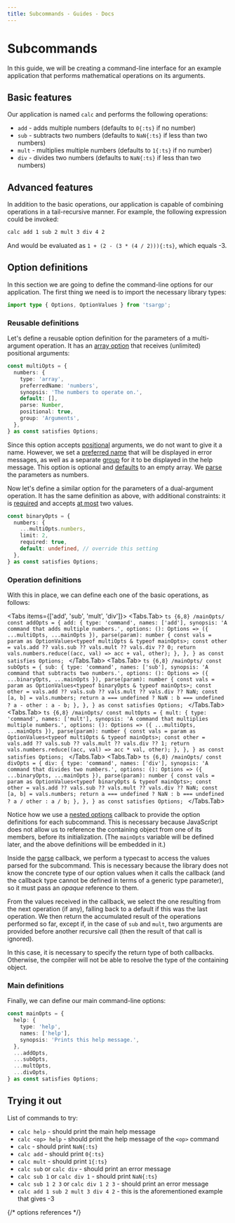 ```yaml
---
title: Subcommands - Guides - Docs
---
```




# Subcommands

In this guide, we will be creating a command-line interface for an example application that performs mathematical operations on its arguments.

## Basic features

Our application is named `calc` and performs the following operations:

- `add` - adds multiple numbers (defaults to `0{:ts}` if no number)
- `sub` - subtracts two numbers (defaults to `NaN{:ts}` if less than two numbers)
- `mult` - multiplies multiple numbers (defaults to `1{:ts}` if no number)
- `div` - divides two numbers (defaults to `NaN{:ts}` if less than two numbers)

## Advanced features

In addition to the basic operations, our application is capable of combining operations in a tail-recursive manner. For example, the following expression could be invoked:

```sh
calc add 1 sub 2 mult 3 div 4 2
```

And would be evaluated as `1 + (2 - (3 * (4 / 2))){:ts}`, which equals -3.

## Option definitions

In this section we are going to define the command-line options for our application. The first thing we need is to import the necessary library types:

```ts
import type { Options, OptionValues } from 'tsargp';
```

### Reusable definitions

Let's define a reusable option definition for the parameters of a multi-argument operation. It has an [array option] that receives (unlimited) positional arguments:

```ts
const multiOpts = {
  numbers: {
    type: 'array',
    preferredName: 'numbers',
    synopsis: 'The numbers to operate on.',
    default: [],
    parse: Number,
    positional: true,
    group: 'Arguments',
  },
} as const satisfies Options;
```

Since this option accepts [positional] arguments, we do not want to give it a name. However, we set a [preferred name] that will be displayed in error messages, as well as a separate [group] for it to be displayed in the help message. This option is optional and [defaults] to an empty array. We [parse] the parameters as numbers.

Now let's define a similar option for the parameters of a dual-argument operation. It has the same definition as above, with additional constraints: it is [required] and accepts [at most] two values.

```ts
const binaryOpts = {
  numbers: {
    ...multiOpts.numbers,
    limit: 2,
    required: true,
    default: undefined, // override this setting
  },
} as const satisfies Options;
```

### Operation definitions

With this in place, we can define each one of the basic operations, as follows:

<Tabs items={['add', 'sub', 'mult', 'div']}>
  <Tabs.Tab>
    ```ts {6,8} /mainOpts/
    const addOpts = {
      add: {
        type: 'command',
        names: ['add'],
        synopsis: 'A command that adds multiple numbers.',
        options: (): Options => ({ ...multiOpts, ...mainOpts }),
        parse(param): number {
          const vals = param as OptionValues<typeof multiOpts & typeof mainOpts>;
          const other = vals.add ?? vals.sub ?? vals.mult ?? vals.div ?? 0;
          return vals.numbers.reduce((acc, val) => acc + val, other);
        },
      },
    } as const satisfies Options;
    ```
  </Tabs.Tab>
  <Tabs.Tab>
    ```ts {6,8} /mainOpts/
    const subOpts = {
      sub: {
        type: 'command',
        names: ['sub'],
        synopsis: 'A command that subtracts two numbers.',
        options: (): Options => ({ ...binaryOpts, ...mainOpts }),
        parse(param): number {
          const vals = param as OptionValues<typeof binaryOpts & typeof mainOpts>;
          const other = vals.add ?? vals.sub ?? vals.mult ?? vals.div ?? NaN;
          const [a, b] = vals.numbers;
          return a === undefined ? NaN : b === undefined ? a - other : a - b;
        },
      },
    } as const satisfies Options;
    ```
  </Tabs.Tab>
  <Tabs.Tab>
    ```ts {6,8} /mainOpts/
    const multOpts = {
      mult: {
        type: 'command',
        names: ['mult'],
        synopsis: 'A command that multiplies multiple numbers.',
        options: (): Options => ({ ...multiOpts, ...mainOpts }),
        parse(param): number {
          const vals = param as OptionValues<typeof multiOpts & typeof mainOpts>;
          const other = vals.add ?? vals.sub ?? vals.mult ?? vals.div ?? 1;
          return vals.numbers.reduce((acc, val) => acc * val, other);
        },
      },
    } as const satisfies Options;
    ```
  </Tabs.Tab>
  <Tabs.Tab>
    ```ts {6,8} /mainOpts/
    const divOpts = {
      div: {
        type: 'command',
        names: ['div'],
        synopsis: 'A command that divides two numbers.',
        options: (): Options => ({ ...binaryOpts, ...mainOpts }),
        parse(param): number {
          const vals = param as OptionValues<typeof binaryOpts & typeof mainOpts>;
          const other = vals.add ?? vals.sub ?? vals.mult ?? vals.div ?? NaN;
          const [a, b] = vals.numbers;
          return a === undefined ? NaN : b === undefined ? a / other : a / b;
        },
      },
    } as const satisfies Options;
    ```
  </Tabs.Tab>
</Tabs>

Notice how we use a [nested options] callback to provide the option definitions for each subcommand. This is necessary because JavaScript does not allow us to reference the containing object from one of its members, before its initialization. (The `mainOpts` variable will be defined later, and the above definitions will be embedded in it.)

Inside the [parse] callback, we perform a typecast to access the values parsed for the subcommand. This is necessary because the library does not know the concrete type of our option values when it calls the callback (and the callback type cannot be defined in terms of a generic type parameter), so it must pass an _opaque_ reference to them.

From the values received in the callback, we select the one resulting from the next operation (if any), falling back to a default if this was the last operation. We then return the accumulated result of the operations performed so far, except if, in the case of `sub` and `mult`, two arguments are provided before another recursive call (then the result of that call is ignored).

<Callout type="info">

In this case, it is necessary to specify the return type of both callbacks. Otherwise, the compiler will not be able to resolve the type of the containing object.

</Callout>

### Main definitions

Finally, we can define our main command-line options:

```ts
const mainOpts = {
  help: {
    type: 'help',
    names: ['help'],
    synopsis: 'Prints this help message.',
  },
  ...addOpts,
  ...subOpts,
  ...multOpts,
  ...divOpts,
} as const satisfies Options;
```

## Trying it out

<Calc height={17} />

List of commands to try:

- `calc help` - should print the main help message
- `calc <op> help` - should print the help message of the `<op>` command
- `calc` - should print `NaN{:ts}`
- `calc add` - should print `0{:ts}`
- `calc mult` - should print `1{:ts}`
- `calc sub` or `calc div` - should print an error message
- `calc sub 1` or `calc div 1` - should print `NaN{:ts}`
- `calc sub 1 2 3` or `calc div 1 2 3` - should print an error message
- `calc add 1 sub 2 mult 3 div 4 2` - this is the aforementioned example that gives -3

{/* options references */}

[array option]: ../library/options#array-valued-option
[preferred name]: ../library/options#preferred-name
[defaults]: ../library/options#default-value
[positional]: ../library/options#positional--marker
[group]: ../library/options#group--hide
[required]: ../library/options#always-required
[at most]: ../library/options#element-count-limit
[parse]: ../library/options#parse-callback
[nested options]: ../library/options#nested-options
